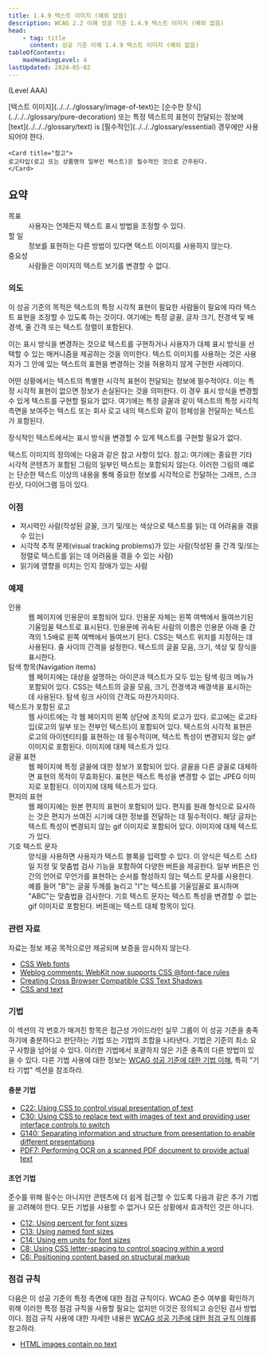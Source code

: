 ```yaml
---
title: 1.4.9 텍스트 이미지 (예외 없음)
description: WCAG 2.2 이해 성공 기준 1.4.9 텍스트 이미지 (예외 없음)
head:
    - tag: title
      content: 성공 기준 이해 1.4.9 텍스트 이미지 (예외 없음)
tableOfContents:
    maxHeadingLevel: 4
lastUpdated: 2024-05-02
---
```



(Level AAA)

<Card title="성공 기준(SC)">
[텍스트 이미지](../../../glossary/image-of-text)는 [순수한 장식](../../../glossary/pure-decoration) 또는 특정 텍스트의 표현이 전달되는 정보에 [text](../../../glossary/text) is [필수적인](../../../glossary/essential) 경우에만 사용되어야 한다.

    <Card title="참고">
    로고타입(로고 또는 상품명의 일부인 텍스트)은 필수적인 것으로 간주된다.
    </Card>
</Card>

## 요약

<dl>
<dt>목표</dt>
<dd>사용자는 언제든지 텍스트 표시 방법을 조정할 수 있다.</dd>
<dt>할 일</dt>
<dd>정보를 표현하는 다른 방법이 있다면 텍스트 이미지를 사용하지 않는다.</dd>
<dt>중요성</dt>
<dd>사람들은 이미지의 텍스트 보기를 변경할 수 없다.</dd>
</dl>

### 의도

이 성공 기준의 목적은 텍스트의 특정 시각적 표현이 필요한 사람들이 필요에 따라 텍스트 표현을 조정할 수 있도록 하는 것이다. 여기에는 특정 글꼴, 글자 크기, 전경색 및 배경색, 줄 간격 또는 텍스트 정렬이 포함된다.

이는 표시 방식을 변경하는 것으로 텍스트를 구현하거나 사용자가 대체 표시 방식을 선택할 수 있는 매커니즘을 제공하는 것을 의미한다. 텍스트 이미지를 사용하는 것은 사용자가 그 안에 있는 텍스트의 표현을 변경하는 것을 허용하지 않게 구현한 사례이다.

어떤 상황에서는 텍스트의 특별한 시각적 표현이 전달되는 정보에 필수적이다. 이는 특정 시각적 표현이 없으면 정보가 손실된다는 것을 의미한다. 이 경우 표시 방식을 변경할 수 있게 텍스트를 구현할 필요가 없다. 여기에는 특정 글꼴과 같이 텍스트의 특정 시각적 측면을 보여주는 텍스트 또는 회사 로고 내의 텍스트와 같이 정체성을 전달하는 텍스트가 포함된다.

장식적인 텍스트에서는 표시 방식을 변경할 수 있게 텍스트를 구현할 필요가 없다.

텍스트 이미지의 정의에는 다음과 같은 참고 사항이 있다. 참고: 여기에는 중요한 기타 시각적 콘텐츠가 포함된 그림의 일부인 텍스트는 포함되지 않는다. 이러한 그림의 예로는 단순한 텍스트 이상의 내용을 통해 중요한 정보를 시각적으로 전달하는 그래프, 스크린샷, 다이어그램 등이 있다.

### 이점

*   저시력인 사람(작성된 글꼴, 크기 및/또는 색상으로 텍스트를 읽는 데 어려움을 겪을 수 있는)
*   시각적 추적 문제(<span lang="en">visual tracking problems</span>)가 있는 사람(작성된 줄 간격 및/또는 정렬로 텍스트를 읽는 데 어려움을 겪을 수 있는 사람)
*   읽기에 영향을 미치는 인지 장애가 있는 사람

### 예제

<dl>
    <dt>인용</dt>
    <dd>
        웹 페이지에 인용문이 포함되어 있다. 인용문 자체는 왼쪽 여백에서 들여쓰기된 기울임꼴 텍스트로 표시된다. 인용문에 귀속된 사람의 이름은 인용문 아래 줄 간격의 1.5배로 왼쪽 여백에서 들여쓰기 된다. CSS는 텍스트 위치를 지정하는 데 사용된다. 줄 사이의 간격을 설정한다. 텍스트의 글꼴 모음, 크기, 색상 및 장식을 표시한다.
    </dd>
    <dt>탐색 항목(Navigation items)</dt>
    <dd>
        웹 페이지에는 대상을 설명하는 아이콘과 텍스트가 모두 있는 탐색 링크 메뉴가 포함되어 있다. CSS는 텍스트의 글꼴 모음, 크기, 전경색과 배경색을 표시하는 데 사용된다. 탐색 링크 사이의 간격도 마찬가지이다.
    </dd>
    <dt> 텍스트가 포함된 로고</dt>
    <dd>
        웹 사이트에는 각 웹 페이지의 왼쪽 상단에 조직의 로고가 있다. 로고에는 로고타입(로고의 일부 또는 전부인 텍스트)이 포함되어 있다. 텍스트의 시각적 표현은 로고의 아이덴티티를 표현하는 데 필수적이며, 텍스트 특성이 변경되지 않는 gif 이미지로 포함된다. 이미지에 대체 텍스트가 있다.
    </dd>
    <dt>글꼴 표현</dt>
    <dd>
        웹 페이지에 특정 글꼴에 대한 정보가 포함되어 있다. 글꼴을 다른 글꼴로 대체하면 표현의 목적이 무효화된다. 표현은 텍스트 특성을 변경할 수 없는 JPEG 이미지로 포함된다. 이미지에 대체 텍스트가 있다.
    </dd>
    <dt>편지의 표현</dt>
    <dd>
        웹 페이지에는 원본 편지의 표현이 포함되어 있다. 편지를 원래 형식으로 묘사하는 것은 편지가 쓰여진 시기에 대한 정보를 전달하는 데 필수적이다. 해당 글자는 텍스트 특성이 변경되지 않는 gif 이미지로 포함되어 있다. 이미지에 대체 텍스트가 있다.
    </dd>
    <dt>기호 텍스트 문자</dt>
    <dd>
        양식을 사용하면 사용자가 텍스트 블록을 입력할 수 있다. 이 양식은 텍스트 스타일 지정 및 맞춤법 검사 기능을 포함하여 다양한 버튼을 제공한다. 일부 버튼은 인간의 언어로 무언가를 표현하는 순서를 형성하지 않는 텍스트 문자를 사용한다. 예를 들어 "B"는 글꼴 두께를 늘리고 "I"는 텍스트를 기울임꼴로 표시하며 "ABC"는 맞춤법을 검사한다. 기호 텍스트 문자는 텍스트 특성을 변경할 수 없는 gif 이미지로 포함된다. 버튼에는 텍스트 대체 항목이 있다.
    </dd>
</dl>

### 관련 자료

자료는 정보 제공 목적으로만 제공되며 보증을 암시하지 않는다.

*   [CSS Web fonts](http://alistapart.com/article/cssatten)
*   [Weblog comments: WebKit now supports CSS @font-face rules](http://clagnut.com/blog/2042/)
*   [Creating Cross Browser Compatible CSS Text Shadows](http://www.workingwith.me.uk/articles/css/cross-browser-drop-shadows)
*   [CSS and text](http://www.yourhtmlsource.com/stylesheets/csstext.html)

### 기법

이 섹션의 각 번호가 매겨진 항목은 접근성 가이드라인 실무 그룹이 이 성공 기준을 충족하기에 충분하다고 판단하는 기법 또는 기법의 조합을 나타낸다. 기법은 기준의 최소 요구 사항을 넘어설 수 있다. 이러한 기법에서 포괄하지 않은 기준 충족의 다른 방법이 있을 수 있다. 다른 기법 사용에 대한 정보는 [WCAG 성공 기준에 대한 기법 이해](../understanding-techniques), 특히 "기타 기법" 섹션을 참조하라.

#### 충분 기법

*   [C22: Using CSS to control visual presentation of text](https://www.w3.org/WAI/WCAG22/Techniques/css/C22)
*   [C30: Using CSS to replace text with images of text and providing user interface controls to switch](https://www.w3.org/WAI/WCAG22/Techniques/css/C30)
*   [G140: Separating information and structure from presentation to enable different presentations](https://www.w3.org/WAI/WCAG22/Techniques/general/G140)
*   [PDF7: Performing OCR on a scanned PDF document to provide actual text](https://www.w3.org/WAI/WCAG22/Techniques/pdf/PDF7)

#### 조언 기법

준수를 위해 필수는 아니지만 콘텐츠에 더 쉽게 접근할 수 있도록 다음과 같은 추가 기법을 고려해야 한다. 모든 기법을 사용할 수 없거나 모든 상황에서 효과적인 것은 아니다.

*   [C12: Using percent for font sizes](https://www.w3.org/WAI/WCAG22/Techniques/css/C12)
*   [C13: Using named font sizes](https://www.w3.org/WAI/WCAG22/Techniques/css/C13)
*   [C14: Using em units for font sizes](https://www.w3.org/WAI/WCAG22/Techniques/css/C14)
*   [C8: Using CSS letter-spacing to control spacing within a word](https://www.w3.org/WAI/WCAG22/Techniques/css/C8)
*   [C6: Positioning content based on structural markup](https://www.w3.org/WAI/WCAG22/Techniques/css/C6)

### 점검 규칙

다음은 이 성공 기준의 특정 측면에 대한 점검 규칙이다. WCAG 준수 여부를 확인하기 위해 이러한 특정 점검 규칙을 사용할 필요는 없지만 이것은 정의되고 승인된 검사 방법이다. 점검 규칙 사용에 대한 자세한 내용은 [WCAG 성공 기준에 대한 점검 규칙 이해](../understanding-act-rules)를 참고하라.

*   [HTML images contain no text](https://www.w3.org/WAI/standards-guidelines/act/rules/0va7u6/)

